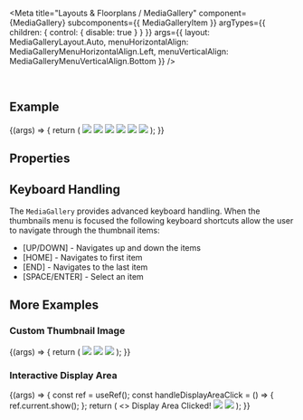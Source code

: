 
<Meta
  title="Layouts & Floorplans / MediaGallery"
  component={MediaGallery}
  subcomponents={{ MediaGalleryItem }}
  argTypes={{
    children: { control: { disable: true } }
  }}
  args={{
    layout: MediaGalleryLayout.Auto,
    menuHorizontalAlign: MediaGalleryMenuHorizontalAlign.Left,
    menuVerticalAlign: MediaGalleryMenuVerticalAlign.Bottom
  }}
/>

<DocsHeader />

<br />

## Example

<Canvas>
  <Story name="Default">
    {(args) => {
      return (
        <MediaGallery {...args}>
          <MediaGalleryItem>
            <img src="https://sap.github.io/ui5-webcomponents/main/assets/images/HT-1000.jpg" />
          </MediaGalleryItem>
          <MediaGalleryItem>
            <img src="https://sap.github.io/ui5-webcomponents/main/assets/images/HT-1010.jpg" />
          </MediaGalleryItem>
          <MediaGalleryItem>
            <img src="https://sap.github.io/ui5-webcomponents/main/assets/images/HT-1022.jpg" />
          </MediaGalleryItem>
          <MediaGalleryItem>
            <img src="https://sap.github.io/ui5-webcomponents/main/assets/images/HT-1030.jpg" />
          </MediaGalleryItem>
          <MediaGalleryItem>
            <img src="https://sap.github.io/ui5-webcomponents/main/assets/images/HT-2002.jpg" />
          </MediaGalleryItem>
          <MediaGalleryItem>
            <img src="https://sap.github.io/ui5-webcomponents/main/assets/images/HT-2026.jpg" />
          </MediaGalleryItem>
        </MediaGallery>
      );
    }}
  </Story>
</Canvas>

## Properties

<ArgsTable story="." />

## Keyboard Handling

The `MediaGallery` provides advanced keyboard handling.
When the thumbnails menu is focused the following keyboard shortcuts allow the user to navigate through the thumbnail items:

- \[UP/DOWN\] - Navigates up and down the items
- \[HOME\] - Navigates to first item
- \[END\] - Navigates to the last item
- \[SPACE/ENTER\] - Select an item

## More Examples

### Custom Thumbnail Image

<Canvas>
  <Story name="Custom Thumbnail">
    {(args) => {
      return (
        <MediaGallery {...args}>
          <MediaGalleryItem>
            <img slot="thumbnail" src="https://sap.github.io/ui5-webcomponents/main/assets/images/HT-1000-small.jpg" />
            <img src="https://sap.github.io/ui5-webcomponents/main/assets/images/HT-1000.jpg" />
          </MediaGalleryItem>
          <MediaGalleryItem disabled>
            <img src="https://sap.github.io/ui5-webcomponents/main/assets/images/HT-1010.jpg" />
          </MediaGalleryItem>
        </MediaGallery>
      );
    }}
  </Story>
</Canvas>

### Interactive Display Area

<Canvas>
  <Story name="Interactive Display Area">
    {(args) => {
      const ref = useRef();
      const handleDisplayAreaClick = () => {
        ref.current.show();
      };
      return (
        <>
          <Toast ref={ref}>Display Area Clicked!</Toast>
          <MediaGallery {...args} interactiveDisplayArea onDisplayAreaClick={handleDisplayAreaClick}>
            <MediaGalleryItem>
              <img src="https://sap.github.io/ui5-webcomponents/main/assets/images/HT-1000.jpg" />
            </MediaGalleryItem>
            <MediaGalleryItem selected>
              <img src="https://sap.github.io/ui5-webcomponents/main/assets/images/HT-1010.jpg" />
            </MediaGalleryItem>
          </MediaGallery>
        </>
      );
    }}
  </Story>
</Canvas>

<Footer />
